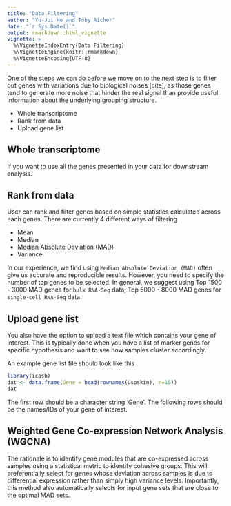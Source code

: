 ```yaml
---
title: "Data Filtering"
author: "Yu-Jui Ho and Toby Aicher"
date: "`r Sys.Date()`"
output: rmarkdown::html_vignette
vignette: >
  %\VignetteIndexEntry{Data Filtering}
  %\VignetteEngine{knitr::rmarkdown}
  %\VignetteEncoding{UTF-8}
---
```


One of the steps we can do before we move on to the next step is to filter out genes with variations due to biological noises [cite], as those genes tend to generate more noise that hinder the real signal than provide useful information about the underlying grouping structure.

- Whole transcriptome
- Rank from data 
- Upload gene list

## Whole transcriptome

If you want to use all the genes presented in your data for downstream analysis. 

## Rank from data

User can rank and filter genes based on simple statistics calculated across each genes. There are currently 4 different ways of filtering 

- Mean 
- Median 
- Median Absolute Deviation (MAD) 
- Variance 

In our experience, we find using `Median Absolute Deviation (MAD)` often give us accurate and reproducible results. However, you need to specify the number of top genes to be selected. In general, we suggest using Top 1500 - 3000 MAD genes for `bulk RNA-Seq` data; Top 5000 - 8000 MAD genes for `single-cell RNA-Seq` data. 

## Upload gene list

You also have the option to upload a text file which contains your gene of interest. This is typically done when you have a list of marker genes for specific hypothesis and want to see how samples cluster accordingly. 

An example gene list file should look like this 

```r
library(icash)
dat <- data.frame(Gene = head(rownames(Usoskin), n=15))
dat
```
The first row should be a character string 'Gene'. The following rows should be the names/IDs of your gene of interest. 

## Weighted Gene Co-expression Network Analysis (WGCNA)

The rationale is to identify gene modules that are co-expressed across samples using a statistical metric to identify cohesive groups. This will preferentially select for genes whose deviation across samples is due to differential expression rather than simply high variance levels. Importantly, this method also automatically selects for input gene sets that are close to the optimal MAD sets. 

